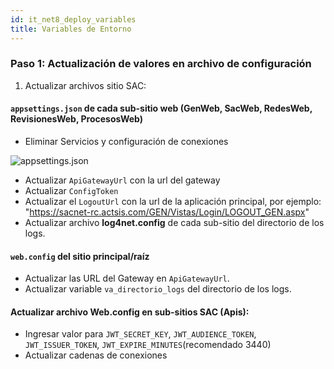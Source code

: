 ```yaml
---
id: it_net8_deploy_variables
title: Variables de Entorno
---
```


### Paso 1: Actualización de valores en archivo de configuración

1. Actualizar archivos sitio SAC:

#### `appsettings.json` de cada sub-sitio web (**GenWeb**, **SacWeb**, **RedesWeb**, **RevisionesWeb**, **ProcesosWeb**)

- Eliminar Servicios y configuración de conexiones

![appsettings.json](/img/docs/it/.net8/20241211095743.webp)

-  Actualizar `ApiGatewayUrl` con la url del gateway
- Actualizar `ConfigToken`
- Actualizar el `LogoutUrl` con la url de la aplicación principal, por ejemplo: "https://sacnet-rc.actsis.com/GEN/Vistas/Login/LOGOUT_GEN.aspx"
- Actualizar archivo **log4net.config** de cada sub-sitio del directorio de los logs.

#### `web.config` del sitio principal/raíz

- Actualizar las URL del  Gateway en `ApiGatewayUrl`.
- Actualizar variable `va_directorio_logs` del directorio de los logs.

#### **Actualizar archivo** **Web.config** **en sub-sitios SAC (Apis):**

- Ingresar valor para `JWT_SECRET_KEY`, `JWT_AUDIENCE_TOKEN`, `JWT_ISSUER_TOKEN`, `JWT_EXPIRE_MINUTES`(recomendado 3440)
- Actualizar cadenas de conexiones

